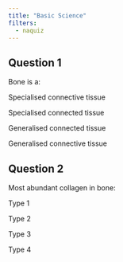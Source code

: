 ```yaml
---
title: "Basic Science"
filters:
  - naquiz
---
```


## Question 1

:::::::::: question
::: callout-note
Bone is a:
:::

:::::::: choices
::: {.choice .correct-choice}
Specialised connective tissue
:::

::: choice
Specialised connected tissue
:::

::: choice
Generalised connected tissue
:::

::: choice
Generalised connective tissue
:::

::: {.button-clear title="Clear answer" button-class="btn btn-light btn-xs"}
:::
::::::::
::::::::::

## Question 2

::::::::: question
Most abundant collagen in bone:

:::::::: choices
::: {.choice .correct-choice}
Type 1
:::

::: choice
Type 2
:::

::: choice
Type 3
:::

::: choice
Type 4
:::

::: {.button-clear title="Clear answer" button-class="btn btn-light btn-xs"}
:::
::::::::
:::::::::
